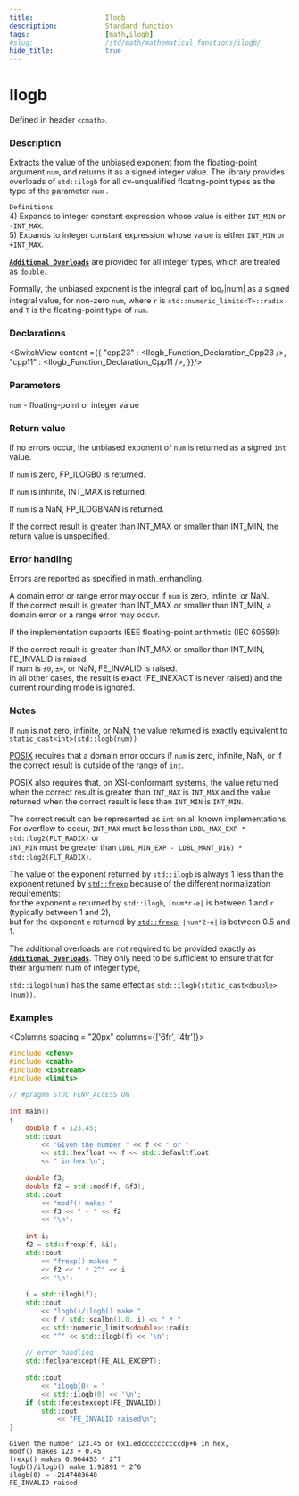 ```yaml
---
title:                  Ilogb
description:            Standard function
tags:                   [math,ilogb]
#slug:                  /std/math/mathematical_functions/ilogb/
hide_title:             true
---
```




# Ilogb

Defined in header `<cmath>`.

### Description

Extracts the value of the unbiased exponent from the floating-point argument `num`, and returns it as a signed integer value. 
The library provides overloads of `std::ilogb` for all cv-unqualified floating-point types as the type of the parameter `num` <Since v='cpp23'></Since>.

`Definitions` <br/>
4) Expands to integer constant expression whose value is either `INT_MIN` or `-INT_MAX`. <br/>
5) Expands to integer constant expression whose value is either `INT_MIN` or `+INT_MAX`. <br/>

<a href='#declarations'><code><b>Additional Overloads</b></code></a> are provided for all integer types, which are treated as `double`.

Formally, the unbiased exponent is the integral part of log<sub>r</sub>|num| as a signed integral value, for non-zero `num`, where `r` is 
`std::numeric_limits<T>::radix` and `T` is the floating-point type of `num`.

### Declarations

<SwitchView content ={{
    "cpp23" : <Ilogb_Function_Declaration_Cpp23 />,
    "cpp11" : <Ilogb_Function_Declaration_Cpp11 />,
}}/>


### Parameters
 
`num` - floating-point or integer value

### Return value

If no errors occur, the unbiased exponent of `num` is returned as a signed `int` value.

If `num` is zero, FP_ILOGB0 is returned.

If `num` is infinite, INT_MAX is returned.

If `num` is a NaN, FP_ILOGBNAN is returned.

If the correct result is greater than INT_MAX or smaller than INT_MIN, the return value is unspecified.


### Error handling

Errors are reported as specified in math_errhandling.

A domain error or range error may occur if `num` is zero, infinite, or NaN. <br/>
If the correct result is greater than INT_MAX or smaller than INT_MIN, a domain error or a range error may occur.

If the implementation supports IEEE floating-point arithmetic (IEC 60559):

If the correct result is greater than INT_MAX or smaller than INT_MIN, FE_INVALID is raised. <br/>
If num is `±0`, `±∞`, or NaN, FE_INVALID is raised. <br/>
In all other cases, the result is exact (FE_INEXACT is never raised) and the current rounding mode is ignored. <br/>


### Notes

If `num` is not zero, infinite, or NaN, the value returned is exactly equivalent to `static_cast<int>(std::logb(num))`

[POSIX](https://pubs.opengroup.org/onlinepubs/9699919799/functions/ilogb.html) 
requires that a domain error occurs if `num` is zero, infinite, NaN, or if the correct result is outside of the range of `int`.

POSIX also requires that, on XSI-conformant systems, the value returned when the correct result is greater than `INT_MAX` is `INT_MAX`
 and the value returned when the correct result is less than `INT_MIN` is `INT_MIN`.

The correct result can be represented as `int` on all known implementations. <br/>
For overflow to occur, `INT_MAX` must be less than `LDBL_MAX_EXP * std::log2(FLT_RADIX)` or <br/>
`INT_MIN` must be greater than `LDBL_MIN_EXP - LDBL_MANT_DIG) * std::log2(FLT_RADIX)`.


The value of the exponent returned by `std::ilogb` is always 1 less than the exponent retuned by <a href='/docs/std/math/mathematical_functions/frexp'><code>std::frexp</code></a> because of the different normalization requirements: <br/>
for the exponent `e` returned by `std::ilogb`, `|num*r-e|` is between 1 and `r` (typically between 1 and 2), <br/>
but for the exponent `e` returned by <a href='/docs/std/math/mathematical_functions/frexp'><code>std::frexp</code></a>, `|num*2-e|` is between 0.5 and 1.

The additional overloads are not required to be provided exactly as <a href='#declarations'><code><b>Additional Overloads</b></code></a>. 
They only need to be sufficient to ensure that for their argument num of integer type, 

`std::ilogb(num)` has the same effect as `std::ilogb(static_cast<double>(num))`.

### Examples



<Columns spacing = "20px" columns={['6fr', '4fr']}>
<div>

```cpp
#include <cfenv>
#include <cmath>
#include <iostream>
#include <limits>
 
// #pragma STDC FENV_ACCESS ON
 
int main()
{
    double f = 123.45;
    std::cout 
        << "Given the number " << f << " or " 
        << std::hexfloat << f << std::defaultfloat 
        << " in hex,\n";
 
    double f3;
    double f2 = std::modf(f, &f3);
    std::cout 
        << "modf() makes " 
        << f3 << " + " << f2 
        << '\n';
 
    int i;
    f2 = std::frexp(f, &i);
    std::cout 
        << "frexp() makes " 
        << f2 << " * 2^" << i 
        << '\n';
 
    i = std::ilogb(f);
    std::cout 
        << "logb()/ilogb() make " 
        << f / std::scalbn(1.0, i) << " * "
        << std::numeric_limits<double>::radix
        << "^" << std::ilogb(f) << '\n';
 
    // error handling
    std::feclearexcept(FE_ALL_EXCEPT);
 
    std::cout 
        << "ilogb(0) = " 
        << std::ilogb(0) << '\n';
    if (std::fetestexcept(FE_INVALID))
        std::cout 
            << "FE_INVALID raised\n";
}

```

</div>

<div>

```plaintext title="Possible Result"
Given the number 123.45 or 0x1.edccccccccccdp+6 in hex,
modf() makes 123 + 0.45
frexp() makes 0.964453 * 2^7
logb()/ilogb() make 1.92891 * 2^6
ilogb(0) = -2147483648
FE_INVALID raised
```

</div>
</Columns>
